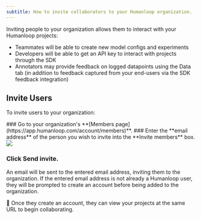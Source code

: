 ```yaml
---
subtitle: How to invite collaborators to your Humanloop organization.
---
```


Inviting people to your organization allows them to interact with your Humanloop projects:

- Teammates will be able to create new model configs and experiments
- Developers will be able to get an API key to interact with projects through the SDK
- Annotators may provide feedback on logged datapoints using the Data tab (in addition to feedback captured from your end-users via the SDK feedback integration)

## Invite Users

To invite users to your organization:

<Steps>
### Go to your organization's **[Members page](https://app.humanloop.com/account/members)**.
### Enter the **email address** of the person you wish to invite into the **Invite members** box.

<img src="../../assets/images/368d8fb-image.png" />

### Click **Send invite**.

An email will be sent to the entered email address, inviting them to the organization. If the entered email address is not already a Humanloop user, they will be prompted to create an account before being added to the organization.

</Steps>

🎉 Once they create an account, they can view your projects at the same URL to begin collaborating.
